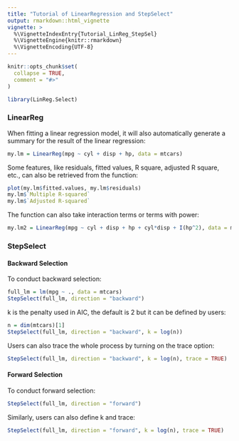 ```yaml
---
title: "Tutorial of LinearRegression and StepSelect"
output: rmarkdown::html_vignette
vignette: >
  %\VignetteIndexEntry{Tutorial_LinReg_StepSel}
  %\VignetteEngine{knitr::rmarkdown}
  %\VignetteEncoding{UTF-8}
---
```


```r
knitr::opts_chunk$set(
  collapse = TRUE,
  comment = "#>"
)
```

```r
library(LinReg.Select)
```

### LinearReg

When fitting a linear regression model, it will also automatically generate a summary for the result of the linear regression:
```r
my.lm = LinearReg(mpg ~ cyl + disp + hp, data = mtcars)
```

Some features, like residuals, fitted values, R square, adjusted R square, etc., can also be retrieved from the function:
```r
plot(my.lm$fitted.values, my.lm$residuals)
my.lm$`Multiple R-squared`
my.lm$`Adjusted R-squared`
```

The function can also take interaction terms or terms with power:
```r
my.lm2 = LinearReg(mpg ~ cyl + disp + hp + cyl*disp + I(hp^2), data = mtcars)
```

### StepSelect

#### Backward Selection

To conduct backward selection:
```r
full_lm = lm(mpg ~ ., data = mtcars)
StepSelect(full_lm, direction = "backward")
```

k is the penalty used in AIC, the default is 2 but it can be defined by users:
```r
n = dim(mtcars)[1]
StepSelect(full_lm, direction = "backward", k = log(n))
```

Users can also trace the whole process by turning on the trace option:
```r
StepSelect(full_lm, direction = "backward", k = log(n), trace = TRUE)
```


#### Forward Selection

To conduct forward selection:
```r
StepSelect(full_lm, direction = "forward")
```

Similarly, users can also define k and trace:
```r
StepSelect(full_lm, direction = "forward", k = log(n), trace = TRUE)
```

